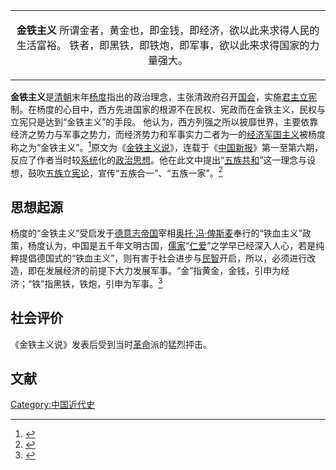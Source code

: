 {| class="toccolours" style="float:right; margin-left:1em; margin-right:1em; font-size:85%; background:#c6dbf7; color:black; width:20em; max-width:75%;" cellspacing="1"
| style="text-align: center;" |<div style="text-align: center;">'''金铁主义'''<poem>
所谓金者，黄金也，即金钱，即经济，欲以此来求得人民的生活富裕。
铁者，即黑铁，即铁炮，即军事，欲以此来求得国家的力量强大。
</poem>
</div>
|}
'''金铁主义'''是[[清朝|清朝]]末年[[杨度|杨度]]指出的政治理念，主张清政府召开[[国会|国会]]，实施[[君主立宪|君主立宪]]制。在杨度的心目中，西方先进国家的根源不在民权、宪政而在金铁主义，民权与立宪只是达到“金铁主义”的手段。 他认为，西方列强之所以披靡世界，主要依靠经济之势力与军事之势力，而经济势力和军事实力二者为一的[[经济军国主义|经济军国主义]]被杨度称之为“金铁主义”。<ref>{{Cite book|author=王中江|url=https://books.google.com/books?id=Mp4yAQAAIAAJ&q=%E9%87%91%E9%93%81%E4%B8%BB%E4%B9%89&dq=%E9%87%91%E9%93%81%E4%B8%BB%E4%B9%89&hl=zh-CN&sa=X&ved=0ahUKEwjE8J_e9NnfAhVUFogKHQCGCf0Q6AEIPTAE|title=《近代中国思维方式演变的趋势》|date=2008|publisher=四川人民出版社|isbn=9787220075278|oclc=232325317|access-date=2019-01-06|archive-date=2019-07-01|archive-url=https://web.archive.org/web/20190701094752/https://books.google.com/books?id=Mp4yAQAAIAAJ&q=%E9%87%91%E9%93%81%E4%B8%BB%E4%B9%89&dq=%E9%87%91%E9%93%81%E4%B8%BB%E4%B9%89&hl=zh-CN&sa=X&ved=0ahUKEwjE8J_e9NnfAhVUFogKHQCGCf0Q6AEIPTAE|dead-url=no}}</ref>原文为《[[金铁主义说|金铁主义说]]》，连载于《[[中国新报|中国新报]]》第一至第六期，反应了作者当时较[[系统|系统]]化的[[政治思想|政治思想]]。他在此文中提出“[[五族共和|五族共和]]”这一理念与设想，鼓吹[[五族立宪论|五族立宪论]]，宣传“五族合一”、“五族一家”。<ref>{{Cite web|url=http://www.cnki.com.cn/Article/CJFDTotal-GDSK200405033.htm|title=孙中山与辛亥革命时期的“五族共和”论|date=|publisher=CNKI|accessdate=2019-01-17|archive-date=2019-01-17|archive-url=https://web.archive.org/web/20190117174137/http://www.cnki.com.cn/Article/CJFDTotal-GDSK200405033.htm|dead-url=no}}</ref>

==思想起源==
杨度的“金铁主义”受启发于[[德意志帝国|德意志帝国]]宰相[[奥托·冯·俾斯麦|奥托·冯·俾斯麦]]奉行的“铁血主义”政策，杨度认为，中国是五千年文明古国，[[儒家|儒家]]“[[仁爱|仁爱]]”之学早已经深入人心，若是纯粹提倡德国式的“铁血主义”，则有害于社会进步与[[民智|民智]]开启，所以，必须进行改造，即在发展经济的前提下大力发展军事。“金”指黄金，金钱，引申为经济；“铁”指黑铁，铁炮，引申为军事。<ref>{{Cite web|url=http://news.163.com/17/0616/15/CN2FM8HA00018AOP.html|title=杨度的“金铁主义”|date=2017-06-16|publisher=网易新闻|access-date=2019-01-06|archive-url=https://web.archive.org/web/20190107072337/http://news.163.com/17/0616/15/CN2FM8HA00018AOP.html|archive-date=2019-01-07|dead-url=yes}}</ref>

==社会评价==
《金铁主义说》发表后受到当时[[革命|革命]]派的猛烈抨击。

== 文献 ==
{{reflist|ref

}}

[[Category:中国近代史|Category:中国近代史]]